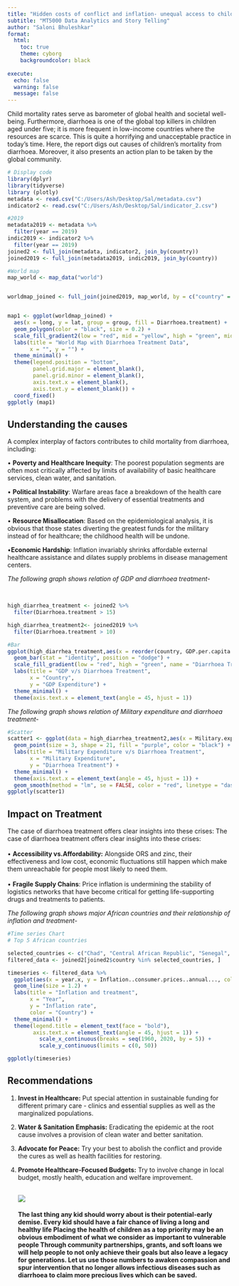 ---
title: "Hidden costs of conflict and inflation- unequal access to child healthcare"
subtitle: "MT5000 Data Analytics and Story Telling"
author: "Saloni Bhuleshkar"
format:
  html:
    toc: true
    theme: cyborg
    backgroundcolor: black
    
execute: 
  echo: false
  warning: false
  message: false
---

Child mortality rates serve as barometer of global health and societal well-being. Furthermore, diarrhoea is one of the global top killers in children aged under five; it is more frequent in low-income countries where the resources are scarce. This is quite a horrifying and unacceptable practice in today's time. Here, the report digs out causes of children's mortality from diarrhoea. Moreover, it also presents an action plan to be taken by the global community.

```{r}
# Display code
library(dplyr)
library(tidyverse)
library (plotly)
metadata <- read.csv("C:/Users/Ash/Desktop/Sal/metadata.csv")
indicator2 <- read.csv("C:/Users/Ash/Desktop/Sal/indicator_2.csv")

#2019
metadata2019 <- metadata %>%
  filter(year == 2019)
indic2019 <- indicator2 %>%
  filter(year == 2019)
joined2 <- full_join(metadata, indicator2, join_by(country))
joined2019 <- full_join(metadata2019, indic2019, join_by(country))

#World map
map_world <- map_data("world")


worldmap_joined <- full_join(joined2019, map_world, by = c("country" = "region"))


map1 <- ggplot(worldmap_joined) +
  aes(x = long, y = lat, group = group, fill = Diarrhoea.treatment) +
  geom_polygon(color = "black", size = 0.2) +
  scale_fill_gradient2(low = "red", mid = "yellow", high = "green", midpoint = 50, name = "Diarrhoea Treatment") +
  labs(title = "World Map with Diarrhoea Treatment Data",
       x = "", y = "") +
  theme_minimal() +
  theme(legend.position = "bottom",
        panel.grid.major = element_blank(),
        panel.grid.minor = element_blank(),
        axis.text.x = element_blank(),
        axis.text.y = element_blank()) +
  coord_fixed()
ggplotly (map1)
```

## Understanding the causes

A complex interplay of factors contributes to child mortality from diarrhoea, including:\

• **Poverty and Healthcare Inequity**: The poorest population segments are often most critically affected by limits of availability of basic healthcare services, clean water, and sanitation.

• **Political Instability**: Warfare areas face a breakdown of the health care system, and problems with the delivery of essential treatments and preventive care are being solved.

• **Resource Misallocation**: Based on the epidemiological analysis, it is obvious that those states diverting the greatest funds for the military instead of for healthcare; the childhood health will be undone.

•**Economic Hardship**: Inflation invariably shrinks affordable external healthcare assistance and dilates supply problems in disease management centers.

*The following graph shows relation of GDP and diarrhoea treatment-*\

\

```{r}
high_diarrhea_treatment <- joined2 %>%
  filter(Diarrhoea.treatment > 15)

high_diarrhea_treatment2<- joined2019 %>%
  filter(Diarrhoea.treatment > 10)

#Bar
ggplot(high_diarrhea_treatment,aes(x = reorder(country, GDP.per.capita..constant.2015.US..), y = GDP.per.capita..constant.2015.US.., fill = Diarrhoea.treatment)) +
  geom_bar(stat = "identity", position = "dodge") +
  scale_fill_gradient(low = "red", high = "green", name = "Diarrhoea Treatment") +
  labs(title = "GDP v/s Diarrhoea Treatment",
       x = "Country",
       y = "GDP Expenditure") +
  theme_minimal() +
  theme(axis.text.x = element_text(angle = 45, hjust = 1)) 

```

*The following graph shows relation of Military expenditure and diarrhoea treatment-*

```{r}
#Scatter
scatter1 <- ggplot(data = high_diarrhea_treatment2,aes(x = Military.expenditure....of.GDP., y = Diarrhoea.treatment)) +
  geom_point(size = 3, shape = 21, fill = "purple", color = "black") +
  labs(title = "Military Expenditure v/s Diarrhoea Treatment",
       x = "Military Expenditure",
       y = "Diarrhoea Treatment") +
  theme_minimal() +
  theme(axis.text.x = element_text(angle = 45, hjust = 1)) +
  geom_smooth(method = "lm", se = FALSE, color = "red", linetype = "dashed")
ggplotly(scatter1)
```

## 

## **Impact on Treatment**

The case of diarrhoea treatment offers clear insights into these crises: The case of diarrhoea treatment offers clear insights into these crises:\
\
• **Accessibility vs.Affordability:** Alongside ORS and zinc, their effectiveness and low cost, economic fluctuations still happen which make them unreachable for people most likely to need them.\
\
• **Fragile Supply Chains**: Price inflation is undermining the stability of logistics networks that have become critical for getting life-supporting drugs and treatments to patients.

*The following graph shows major African countries and their relationship of inflation and treatment-*

```{r}
#Time series Chart
# Top 5 African countries

selected_countries <- c("Chad", "Central African Republic", "Senegal", "Zambia", "Zimbabwe")
filtered_data <- joined2[joined2$country %in% selected_countries, ]

timeseries <- filtered_data %>%
  ggplot(aes(x = year.x, y = Inflation..consumer.prices..annual..., color = country)) +
  geom_line(size = 1.2) +
  labs(title = "Inflation and treatment",
       x = "Year",
       y = "Inflation rate",
       color = "Country") +
  theme_minimal() +
  theme(legend.title = element_text(face = "bold"),
        axis.text.x = element_text(angle = 45, hjust = 1)) +
          scale_x_continuous(breaks = seq(1960, 2020, by = 5)) +
          scale_y_continuous(limits = c(0, 50))

ggplotly(timeseries)
```

## Recommendations

1.  **Invest in Healthcare:** Put special attention in sustainable funding for different primary care - clinics and essential supplies as well as the marginalized populations.

2.  **Water & Sanitation Emphasis:** Eradicating the epidemic at the root cause involves a provision of clean water and better sanitation.

3.  **Advocate for Peace:** Try your best to abolish the conflict and provide the cures as well as health facilities for restoring.

4.  **Promote Healthcare-Focused Budgets:** Try to involve change in local budget, mostly health, education and welfare improvement.

    \
    ![](WhatsApp Image 2024-04-25 at 01.11.21_4e41b8a5.jpg)

    #### **The last thing any kid should worry about is their potential-early demise. Every kid should have a fair chance of living a long and healthy life Placing the health of children as a top priority may be an obvious embodiment of what we consider as important to vulnerable people Through community partnerships, grants, and soft loans we will help people to not only achieve their goals but also leave a legacy for generations. Let us use those numbers to awaken compassion and spur intervention that no longer allows infectious diseases such as diarrhoea to claim more precious lives which can be saved.**

    \
